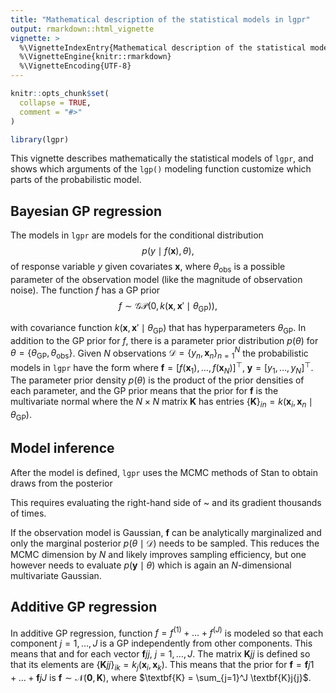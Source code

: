 ```yaml
---
title: "Mathematical description of the statistical models in lgpr"
output: rmarkdown::html_vignette
vignette: >
  %\VignetteIndexEntry{Mathematical description of the statistical models in lgpr}
  %\VignetteEngine{knitr::rmarkdown}
  %\VignetteEncoding{UTF-8}
---
```


```r
knitr::opts_chunk$set(
  collapse = TRUE,
  comment = "#>"
)
```

```r
library(lgpr)
```

This vignette describes mathematically the statistical models of `lgpr`, and 
shows which arguments of the `lgp()` modeling function customize which 
parts of the probabilistic model.

## Bayesian GP regression
The models in `lgpr` are models for the conditional distribution 
$$
p(y \mid f(\textbf{x}), \theta),
$$
of response variable $y$ given covariates $\textbf{x}$, where $\theta_{\text{obs}}$ is a possible parameter of the observation model
(like the magnitude of observation noise). The function $f$ has a GP prior 
$$
f \sim \mathcal{GP}(0, k\left(\textbf{x}, \textbf{x}' \mid \theta_{\text{GP}})\right),
$$

with covariance function $k(\textbf{x}, \textbf{x}' \mid \theta_{\text{GP}})$
that has hyperparameters $\theta_{\text{GP}}$. In addition to the GP prior for $f$, there is a parameter prior distribution $p(\theta)$ for $\theta = \left\{ \theta_{\text{GP}}, \theta_{\text{obs}} \right\}$. Given $N$ observations $\mathcal{D} = \{y_n, \textbf{x}_n\}_{n=1}^N$
the probabilistic models in `lgpr` have the form
\begin{align}
p\left(\theta, \textbf{f}\right) &= p\left(\textbf{f} \mid \theta\right) \cdot p(\theta) & \text{(prior)} \\
p(\textbf{y} \mid \textbf{f}, \theta) &= \prod_{n=1}^N p(y_n \mid f(\textbf{x}_n), \theta_{\text{obs}}) & \text{(likelihood)},
\end{align}
where $\textbf{f} = \left[ f(\textbf{x}_1), \ldots, f(\textbf{x}_N) \right]^{\top}$, $\textbf{y} = \left[y_1, \ldots, y_N\right]^{\top}$. The 
parameter prior density $p(\theta)$ is the product of the prior densities of each parameter, and the GP prior means that the prior for $\textbf{f}$ is the multivariate normal
\begin{equation}
p\left(\textbf{f} \mid \theta\right) = \mathcal{N}\left(\textbf{f} \mid \textbf{0}, \textbf{K} \right),
 \end{equation}
 where the $N \times N$ matrix $\textbf{K}$ has entries $\{ \textbf{K} \}_{in} = k(\textbf{x}_i, \textbf{x}_n \mid \theta_{\text{GP}})$.

## Model inference
After the model is defined, `lgpr` uses the MCMC methods of Stan to obtain draws
from the posterior
\begin{equation}
\label{eq: joint_posterior}
p\left(\theta, \textbf{f} \mid \mathcal{D}\right) \propto p\left(\theta, \textbf{f}\right) \cdot p(\textbf{y} \mid \textbf{f}, \theta) \\
\end{equation}

This requires evaluating the right-hand side of \ename~\ref{eq: joint_posterior} and its gradient thousands of times. 
 
If the observation model is Gaussian, $\textbf{f}$ can be analytically marginalized and only the marginal posterior $p\left(\theta \mid \mathcal{D}\right)$ needs to be sampled. This reduces the MCMC dimension by $N$ and likely improves sampling efficiency, but one however needs to evaluate $p(\textbf{y} \mid \theta)$ which is again an $N$-dimensional multivariate Gaussian.

## Additive GP regression

In additive GP regression, function $f = f^{(1)} + \ldots + f^{(J)}$ is modeled so that each component $j = 1, \ldots, J$ is a GP 
\begin{equation}
\label{eq: gp}
f^{(j)} \sim \mathcal{GP}\left(0, k_j(\textbf{x}, \textbf{x}') \right),
\end{equation}
independently from other components. This means that 
\begin{equation}
\label{eq: additive_gp}
f \sim \mathcal{GP}\left(0, k(\textbf{x}, \textbf{x}')  \right)  \hspace{0.7cm} \text{with} \hspace{0.7cm} k(\textbf{x}, \textbf{x}')  = \sum_{j=1}^J k_j(\textbf{x}, \textbf{x}’).
\end{equation}
and
\begin{equation}
\textbf{f}j{j} = \left[f^{(j)}(\textbf{x}_1), \ldots, f^{(j)}(\textbf{x}_N) \right]^\top  \sim \mathcal{N}\left(\textbf{0}, \textbf{K}j{j} \right)
\end{equation}
for each vector $\textbf{f}j{j}$, $j = 1, \ldots, J$. The matrix $\textbf{K}j{j}$ is defined so that its elements are $\{ \textbf{K}j{j} \}_{ik} = k_j(\textbf{x}_i,\textbf{x}_k)$. This means that the prior for $\textbf{f} = \textbf{f}j{1} + \ldots + \textbf{f}j{J}$ is $\textbf{f} \sim \mathcal{N}\left(\textbf{0},\textbf{K} \right)$, where $\textbf{K} = \sum_{j=1}^J \textbf{K}j{j}$.


